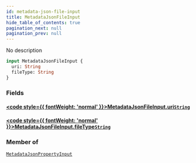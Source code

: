 ```yaml
---
id: metadata-json-file-input
title: MetadataJsonFileInput
hide_table_of_contents: true
pagination_next: null
pagination_prev: null
---
```








No description

```graphql
input MetadataJsonFileInput {
  uri: String
  fileType: String
}
```


### Fields

#### [<code style={{ fontWeight: 'normal' }}>MetadataJsonFileInput.<b>uri</b></code>](#)<Bullet />[`String`](/scalars/string) <Badge class="secondary" text="scalar"/>
> 
> 

#### [<code style={{ fontWeight: 'normal' }}>MetadataJsonFileInput.<b>fileType</b></code>](#)<Bullet />[`String`](/scalars/string) <Badge class="secondary" text="scalar"/>
> 
> 



### Member of

[`MetadataJsonPropertyInput`](/inputs/metadata-json-property-input)  <Badge class="secondary" text="input"/>



